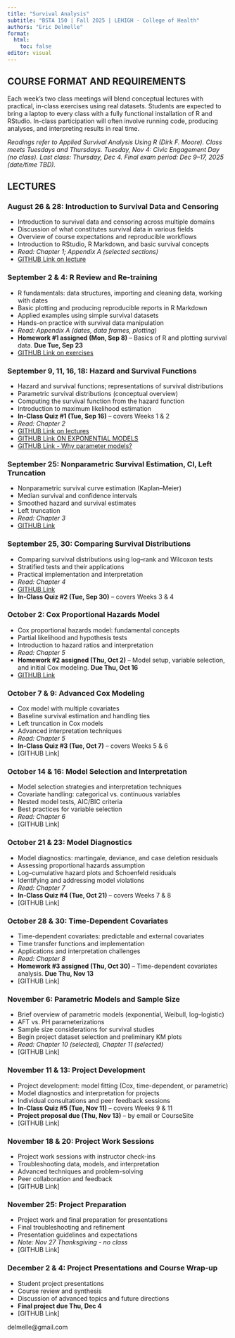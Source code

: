 ```yaml
---
title: "Survival Analysis"
subtitle: "BSTA 150 | Fall 2025 | LEHIGH - College of Health"
authors: "Eric Delmelle"
format: 
  html:
    toc: false
editor: visual
---
```


## COURSE FORMAT AND REQUIREMENTS

Each week's two class meetings will blend conceptual lectures with practical, in-class exercises using real datasets. Students are expected to bring a laptop to every class with a fully functional installation of R and RStudio. In-class participation will often involve running code, producing analyses, and interpreting results in real time.

*Readings refer to Applied Survival Analysis Using R (Dirk F. Moore). Class meets Tuesdays and Thursdays. Tuesday, Nov 4: Civic Engagement Day (no class). Last class: Thursday, Dec 4. Final exam period: Dec 9--17, 2025 (date/time TBD).*

## LECTURES

### August 26 & 28: Introduction to Survival Data and Censoring

-   Introduction to survival data and censoring across multiple domains
-   Discussion of what constitutes survival data in various fields
-   Overview of course expectations and reproducible workflows
-   Introduction to RStudio, R Markdown, and basic survival concepts
-   *Read: Chapter 1; Appendix A (selected sections)*
-   [GITHUB Link on lecture](https://bsta-150.github.io/chapter1/)

### September 2 & 4: R Review and Re-training

-   R fundamentals: data structures, importing and cleaning data, working with dates
-   Basic plotting and producing reproducible reports in R Markdown
-   Applied examples using simple survival datasets
-   Hands-on practice with survival data manipulation
-   *Read: Appendix A (dates, data frames, plotting)*
-   **Homework #1 assigned (Mon, Sep 8)** -- Basics of R and plotting survival data. **Due Tue, Sep 23**
-   [GITHUB Link on exercises](https://bsta-150.github.io/basicsOfR/)

### September 9, 11, 16, 18: Hazard and Survival Functions

-   Hazard and survival functions; representations of survival distributions
-   Parametric survival distributions (conceptual overview)
-   Computing the survival function from the hazard function
-   Introduction to maximum likelihood estimation
-   **In-Class Quiz #1 (Tue, Sep 16)** -- covers Weeks 1 & 2
-   *Read: Chapter 2*
-   [GITHUB Link on lectures](https://bsta-150.github.io/chapter2/)
-   [GITHUB Link ON EXPONENTIAL MODELS](https://bsta-150.github.io/comparingRawSurvivalDatatoExponentialModels/)
-   [GITHUB Link - Why parameter models?](https://bsta-150.github.io/whyWeNeedParametricModels/)

### September 25: Nonparametric Survival Estimation, CI, Left Truncation

-   Nonparametric survival curve estimation (Kaplan--Meier)
-   Median survival and confidence intervals
-   Smoothed hazard and survival estimates
-   Left truncation
-   *Read: Chapter 3*
-   [GITHUB Link](https://BSTA-150.github.io/chapter3/)

### September 25, 30: Comparing Survival Distributions

-   Comparing survival distributions using log--rank and Wilcoxon tests
-   Stratified tests and their applications
-   Practical implementation and interpretation
-   *Read: Chapter 4*
-   [GITHUB Link](https://BSTA-150.github.io/chapter4/)
-   **In-Class Quiz #2 (Tue, Sep 30)** -- covers Weeks 3 & 4

### October 2: Cox Proportional Hazards Model

-   Cox proportional hazards model: fundamental concepts
-   Partial likelihood and hypothesis tests
-   Introduction to hazard ratios and interpretation
-   *Read: Chapter 5*
-   **Homework #2 assigned (Thu, Oct 2)** -- Model setup, variable selection, and initial Cox modeling. **Due Thu, Oct 16**
-   [GITHUB Link](https://bsta-150.github.io/chapter5/)



### October 7 & 9: Advanced Cox Modeling

-   Cox model with multiple covariates
-   Baseline survival estimation and handling ties
-   Left truncation in Cox models
-   Advanced interpretation techniques
-   *Read: Chapter 5*
-   **In-Class Quiz #3 (Tue, Oct 7)** -- covers Weeks 5 & 6
-   \[GITHUB Link\]

### October 14 & 16: Model Selection and Interpretation

-   Model selection strategies and interpretation techniques
-   Covariate handling: categorical vs. continuous variables
-   Nested model tests, AIC/BIC criteria
-   Best practices for variable selection
-   *Read: Chapter 6*
-   \[GITHUB Link\]

### October 21 & 23: Model Diagnostics

-   Model diagnostics: martingale, deviance, and case deletion residuals
-   Assessing proportional hazards assumption
-   Log--cumulative hazard plots and Schoenfeld residuals
-   Identifying and addressing model violations
-   *Read: Chapter 7*
-   **In-Class Quiz #4 (Tue, Oct 21)** -- covers Weeks 7 & 8
-   \[GITHUB Link\]

### October 28 & 30: Time-Dependent Covariates

-   Time-dependent covariates: predictable and external covariates
-   Time transfer functions and implementation
-   Applications and interpretation challenges
-   *Read: Chapter 8*
-   **Homework #3 assigned (Thu, Oct 30)** -- Time-dependent covariates analysis. **Due Thu, Nov 13**
-   \[GITHUB Link\]

### November 6: Parametric Models and Sample Size

-   Brief overview of parametric models (exponential, Weibull, log--logistic)
-   AFT vs. PH parameterizations
-   Sample size considerations for survival studies
-   Begin project dataset selection and preliminary KM plots
-   *Read: Chapter 10 (selected), Chapter 11 (selected)*
-   \[GITHUB Link\]

### November 11 & 13: Project Development

-   Project development: model fitting (Cox, time-dependent, or parametric)
-   Model diagnostics and interpretation for projects
-   Individual consultations and peer feedback sessions
-   **In-Class Quiz #5 (Tue, Nov 11)** -- covers Weeks 9 & 11
-   **Project proposal due (Thu, Nov 13)** -- by email or CourseSite
-   \[GITHUB Link\]

### November 18 & 20: Project Work Sessions

-   Project work sessions with instructor check-ins
-   Troubleshooting data, models, and interpretation
-   Advanced techniques and problem-solving
-   Peer collaboration and feedback
-   \[GITHUB Link\]

### November 25: Project Preparation

-   Project work and final preparation for presentations
-   Final troubleshooting and refinement
-   Presentation guidelines and expectations
-   *Note: Nov 27 Thanksgiving - no class*
-   \[GITHUB Link\]

### December 2 & 4: Project Presentations and Course Wrap-up

-   Student project presentations
-   Course review and synthesis
-   Discussion of advanced topics and future directions
-   **Final project due Thu, Dec 4**
-   \[GITHUB Link\]

delmelle\@gmail.com
